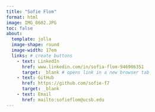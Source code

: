 ```yaml
---
title: "Sofie Flom"
format: html
image: IMG_8602.JPG
toc: false
about:
  template: jolla 
  image-shape: round
  image-width: 17em
  links: # create buttons
    - text: LinkedIn
      href: www.linkedin.com/in/sofia-flom-946906351
      target: _blank # opens link in a new browser tab
    - text: GitHub
      href: https://github.com/sofie-f7
      target: _blank 
    - text: Email
      href: mailto:sofieflom@ucsb.edu 
---
```



